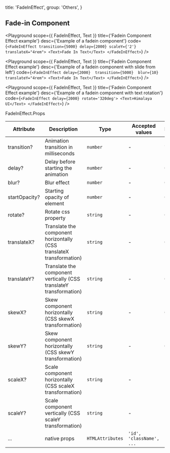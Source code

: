 
  title: 'FadeInEffect',
  group: 'Others',
}

## Fade-in Component

<Playground
  scope={{ FadeInEffect, Text }}
  title={'Fadein Component Effect example'}
  desc={'Example of a fadein component'}
  code={`
  <FadeInEffect transition={5000} delay={2000} scaleY={'2'} translateX="4rem">
    <Text>Fade In Text</Text>
  </FadeInEffect>
  `}
  />

<Playground
  scope={{ FadeInEffect, Text }}
  title={'Fadein Component Effect example'}
  desc={'Example of a fadein component with slide from left'}
  code={`
  <FadeInEffect delay={2000}  transition={5000}  blur={10} translateY="4rem">
    <Text>Fade In Text</Text>
  </FadeInEffect>
  `}
  />

  <Playground
    scope={{ FadeInEffect, Text }}
    title={'Fadein Component Effect example'}
    desc={'Example of a fadein component with text rotation'}
    code={`
<FadeInEffect delay={2000} rotate='320deg'>
  <Text>Himalaya UI</Text>
</FadeInEffect>
`}
  />

<Attributes edit="/pages/components/fade-in.mdx">
<Attributes.Title>FadeInEffect.Props</Attributes.Title>

| Attribute     | Description                                                          | Type             | Accepted values          | Default |
| ------------- | -------------------------------------------------------------------- | ---------------- | ------------------------ | ------- |
| transition?   | Animation transition in milliseconds                                 | `number`         | -                        | `750`   |
| delay?        | Delay before starting the animation                                  | `number`         | -                        | `0`     |
| blur?         | Blur effect                                                          | `number`         | -                        | `0`     |
| startOpacity? | Starting opacity of element                                          | `number`         | -                        | `0`     |
| rotate?       | Rotate css property                                                  | `string`         | -                        | `0`     |
| translateX?   | Translate the component horizontally (CSS translateX transformation) | `string`         | -                        | `0`     |
| translateY?   | Translate the component vertically (CSS translateY transformation)   | `string`         | -                        | `0`     |
| skewX?        | Skew component horizontally (CSS skewX transformation)               | `string`         | -                        | `0`     |
| skewY?        | Skew component horizontally (CSS skewY transformation)               | `string`         | -                        | `0`     |
| scaleX?       | Scale component horizontally (CSS scaleX transformation)             | `string`         | -                        | `1`     |
| scaleY?       | Scale component vertically (CSS scaleY transformation)               | `string`         | -                        | `1`     |
| ...           | native props                                                         | `HTMLAttributes` | `'id', 'className', ...` | -       |

</Attributes>